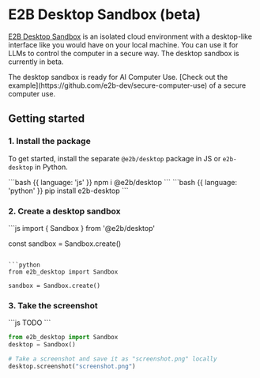 # E2B Desktop Sandbox (beta)

[E2B Desktop Sandbox](https://github.com/e2b-dev/desktop) is an isolated cloud environment with a desktop-like interface like you would have on your local machine.
You can use it for LLMs to control the computer in a secure way. The desktop sandbox is currently in beta.

<Note>
The desktop sandbox is ready for AI Computer Use.
[Check out the example](https://github.com/e2b-dev/secure-computer-use) of a secure computer use.
</Note>


## Getting started

### 1. Install the package
To get started, install the separate `@e2b/desktop` package in JS or `e2b-desktop` in Python.

<CodeGroup isTerminalCommand>
```bash {{ language: 'js' }}
npm i @e2b/desktop
```
```bash {{ language: 'python' }}
pip install e2b-desktop
```
</CodeGroup>

### 2. Create a desktop sandbox

<CodeGroup>
```js
import { Sandbox } from '@e2b/desktop'

const sandbox = Sandbox.create()
```

```python
from e2b_desktop import Sandbox

sandbox = Sandbox.create()
```
</CodeGroup>


### 3. Take the screenshot

<CodeGroup isRunnable={false}>
```js
TODO
```

```python
from e2b_desktop import Sandbox
desktop = Sandbox()

# Take a screenshot and save it as "screenshot.png" locally
desktop.screenshot("screenshot.png")
```
</CodeGroup>
